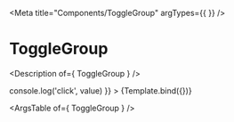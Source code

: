 

<Meta
  title="Components/ToggleGroup"
  argTypes={{
  }}
/>

# ToggleGroup

<Description of={ ToggleGroup } />


<Canvas>
  <Story
    name="ToggleGroup"
    args={{
      height: 32,
      options: [
        { id: 'w', value: 'week', label: 'W', a11yLabel: 'Press Week Button' },
        { id: 'm', value: 'month', label: 'M', a11yLabel: 'Press Month Button' },
        { id: 'q', value: 'quater', label: 'Q', a11yLabel: 'Press Quater Button' },
        { id: 'y', value: 'year', label: 'Y', a11yLabel: 'Press Year Button' },
      ],
      onChange: ({ value }) => console.log('click', value)
    }}
  >
    {Template.bind({})}
  </Story>
</Canvas>

<ArgsTable of={ ToggleGroup } />
